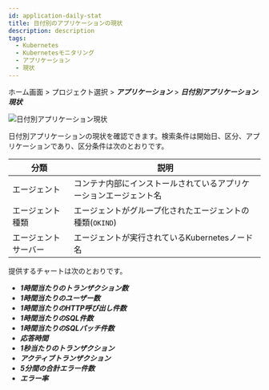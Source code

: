 ```yaml
---
id: application-daily-stat
title: 日付別のアプリケーションの現状
description: description
tags:
  - Kubernetes
  - Kubernetesモニタリング
  - アプリケーション
  - 現状
---
```


ホーム画面 > プロジェクト選択 > **_アプリケーション_** > **_日付別アプリケーション現状_**

![日付別アプリケーション現状](https://img.whatap.io/media/images/whatap_kubernetes_application_daily_app_stat.png)

日付別アプリケーションの現状を確認できます。検索条件は開始日、区分、アプリケーションであり、区分条件は次のとおりです。

| 分類          | 説明                                              |
| ----------- | ----------------------------------------------- |
| エージェント      | コンテナ内部にインストールされているアプリケーションエージェント名               |
| エージェント種類    | エージェントがグループ化されたエージェントの種類(`OKIND`)               |
| エージェントサーバー  | エージェントが実行されているKubernetesノード名                    |

提供するチャートは次のとおりです。

-   **_1時間当たりのトランザクション数_**
-   **_1時間当たりのユーザー数_**
-   **_1時間当たりのHTTP呼び出し件数_**
-   **_1時間当たりのSQL件数_**
-   **_1時間当たりのSQLパッチ件数_**
-   **_応答時間_**
-   **_1秒当たりのトランザクション_**
-   **_アクティブトランザクション_**
-   **_5分間の合計エラー件数_**
-   **_エラー率_**
